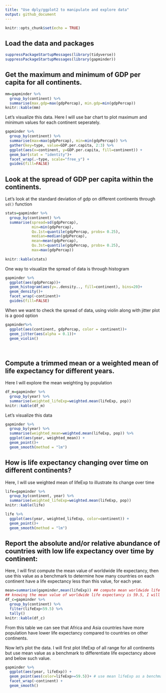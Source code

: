 ```yaml
---
title: "Use dply/ggplot2 to manipulate and explore data"
output: github_document
---
```


```r
knitr::opts_chunk$set(echo = TRUE)
```
## Load the data and packages
```r
suppressPackageStartupMessages(library(tidyverse))
suppressPackageStartupMessages(library(gapminder))
```

## Get the maximum and minimum of GDP per capita for all continents.

```r
mm=gapminder %>% 
  group_by(continent) %>% 
  summarise(max.gdp=max(gdpPercap), min.gdp=min(gdpPercap))
knitr::kable(mm)
```

Let's visualize this data. Here I will use bar chart to plot maximum and minimum values for each continent seperately. 

```r
gapminder %>% 
  group_by(continent) %>% 
  summarise(max=max(gdpPercap), min=min(gdpPercap)) %>%
  gather(key=type, value=GDP.per.capita, 2:3) %>% 
  ggplot(aes(x=continent, y=GDP.per.capita, fill=continent)) + 
  geom_bar(stat = "identity")+
  facet_wrap(.~type, scale="free_y") +
  guides(fill=FALSE)
```


## Look at the spread of GDP per capita within the continents.

Let's look at the standard deviation of gdp on different continents through `sd()` function
```r
stats=gapminder %>% 
  group_by(continent) %>% 
  summarise(spread=sd(gdpPercap),
            min=min(gdpPercap),
            Qu.1st=quantile(gdpPercap, probs= 0.25),
            median=median(gdpPercap),
            mean=mean(gdpPercap),
            Qu.3st=quantile(gdpPercap, probs= 0.25),
            max=max(gdpPercap))
            
knitr::kable(stats)
```


One way to visualize the spread of data is through histogram
```r
gapminder %>% 
  ggplot(aes(gdpPercap))+
  geom_histogram(aes(y=..density.., fill=continent), bins=20)+
  geom_density()+
  facet_wrap(~continent)+
  guides(fill=FALSE)

```

When we want to check the spread of data, using violin along with jitter plot is a good option

```r
gapminder%>%
  ggplot(aes(continent, gdpPercap, color = continent))+
  geom_jitter(aes(alpha = 0.1))+
  geom_violin() 
  
  
```


## Compute a trimmed mean or a weighted mean of life expectancy for different years. 

Here I will explore the mean weighting by population
```r
df_m=gapminder %>% 
  group_by(year) %>% 
  summarise(weighted_lifeExp=weighted.mean(lifeExp, pop))
knitr::kable(df_m)
```

Let's visualize this data
```r
gapminder %>% 
  group_by(year) %>% 
  summarise(weighted_mean=weighted.mean(lifeExp, pop)) %>% 
  ggplot(aes(year, weighted_mean)) + 
  geom_point()+
  geom_smooth(method = "lm")
```



## How is life expectancy changing over time on different continents?
Here, I will use weighted mean of lifeExp to illustrate its change over time
```r
life=gapminder %>%
  group_by(continent, year) %>%
  summarise(weighted_lifeExp=weighted.mean(lifeExp, pop))
knitr::kable(life)
```

```r
life %>% 
  ggplot(aes(year, weighted_lifeExp, color=continent)) + 
  geom_point()+
  geom_smooth(method = "lm")

```

## Report the absolute and/or relative abundance of countries with low life expectancy over time by continent: 

Here, I will first compute the mean value of worldwide life expectancy, then use this value as a benchmark to determine how many countries on each continent have a life expectancy less than this value, for each year.

```r
mean=summarise(gapminder,mean(lifeExp)) ## compute mean worldwide life expectancy
## knowing the mean value of worldwide life expectancy is 59.5, I will count how many countries within each continent have a ife expectancy less than this value
df_c=gapminder %>% 
  group_by(continent) %>% 
  filter(lifeExp<59.5) %>% 
  tally()
knitr::kable(df_c)
```

From this table we can see that Africa and Asia countries have more population have lower life expectancy compared to countries on other continents.


Now let's plot the data. I will first plot lifeExp of all range for all continents but use mean value as a benchmark to differentiate life expectancy above and below such value.
```r
gapminder %>% 
  ggplot(aes(year, lifeExp)) + 
  geom_point(aes(color=lifeExp>=59.5))+ # use mean lifeExp as a benchmark 
  facet_wrap(~continent) +
  geom_smooth()
```



